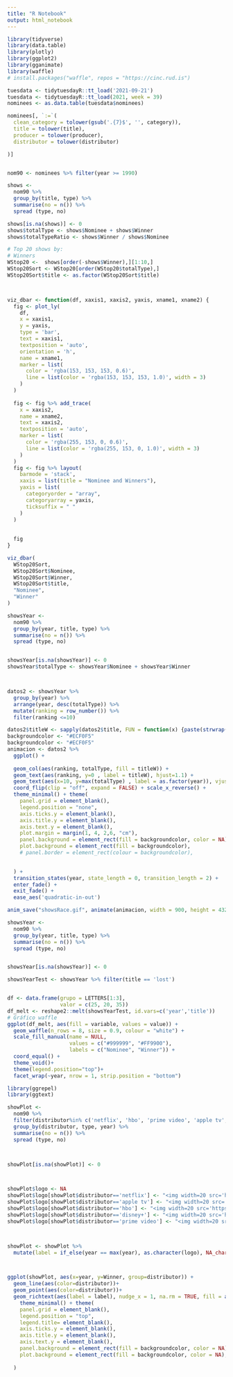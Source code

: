 ```yaml
---
title: "R Notebook"
output: html_notebook
---
```


```r
library(tidyverse)
library(data.table)
library(plotly)
library(ggplot2)
library(gganimate)
library(waffle)
# install.packages("waffle", repos = "https://cinc.rud.is")

```

```r

tuesdata <- tidytuesdayR::tt_load('2021-09-21')
tuesdata <- tidytuesdayR::tt_load(2021, week = 39)
nominees <- as.data.table(tuesdata$nominees)
```

```r
nominees[, `:=`(
  clean_category = tolower(gsub('.{7}$', '', category)),
  title = tolower(title),
  producer = tolower(producer),
  distributor = tolower(distributor)

)]


nom90 <- nominees %>% filter(year >= 1990)
```


```r


shows <-
  nom90 %>%
  group_by(title, type) %>%
  summarise(no = n()) %>%
  spread (type, no)

shows[is.na(shows)] <- 0
shows$totalType <- shows$Nominee + shows$Winner
shows$totalTypeRatio <- shows$Winner / shows$Nominee

# Top 20 shows by:
# Winners
WStop20 <-  shows[order(-shows$Winner),][1:10,]
WStop20Sort <- WStop20[order(WStop20$totalType),]
WStop20Sort$title <- as.factor(WStop20Sort$title)



viz_dbar <- function(df, xaxis1, xaxis2, yaxis, xname1, xname2) {
  fig <- plot_ly(
    df,
    x = xaxis1,
    y = yaxis,
    type = 'bar',
    text = xaxis1,
    textposition = 'auto',
    orientation = 'h',
    name = xname1,
    marker = list(
      color = 'rgba(153, 153, 153, 0.6)',
      line = list(color = 'rgba(153, 153, 153, 1.0)', width = 3)
    )
  )
  
  fig <- fig %>% add_trace(
    x = xaxis2,
    name = xname2,
    text = xaxis2,
    textposition = 'auto',
    marker = list(
      color = 'rgba(255, 153, 0, 0.6)',
      line = list(color = 'rgba(255, 153, 0, 1.0)', width = 3)
    )
  )
  fig <- fig %>% layout(
    barmode = 'stack',
    xaxis = list(title = "Nominee and Winners"),
    yaxis = list(
      categoryorder = "array",
      categoryarray = yaxis,
      ticksuffix = " "
    )
  )
  
  
  fig
}

viz_dbar(
  WStop20Sort,
  WStop20Sort$Nominee,
  WStop20Sort$Winner,
  WStop20Sort$title,
  "Nominee",
  "Winner"
)

```

```r
showsYear <-
  nom90 %>%
  group_by(year, title, type) %>%
  summarise(no = n()) %>%
  spread (type, no)


showsYear[is.na(showsYear)] <- 0
showsYear$totalType <- showsYear$Nominee + showsYear$Winner



datos2 <- showsYear %>%
  group_by(year) %>%
  arrange(year, desc(totalType)) %>%
  mutate(ranking = row_number()) %>%
  filter(ranking <=10)

datos2$titleW <- sapply(datos2$title, FUN = function(x) {paste(strwrap(x, width = 20), collapse = '\n')})
backgroundcolor <- "#ECF0F5"
backgroundcolor <- "#ECF0F5"
animacion <- datos2 %>%
  ggplot() +
  
  geom_col(aes(ranking, totalType, fill = titleW)) +
  geom_text(aes(ranking, y=0 , label = titleW), hjust=1.1) + 
  geom_text(aes(x=10, y=max(totalType) , label = as.factor(year)), vjust = 0.2, alpha = 0.5,  col = "gray", size = 20) +
  coord_flip(clip = "off", expand = FALSE) + scale_x_reverse() +
  theme_minimal() + theme(
    panel.grid = element_blank(), 
    legend.position = "none",
    axis.ticks.y = element_blank(),
    axis.title.y = element_blank(),
    axis.text.y = element_blank(),
    plot.margin = margin(1, 4, 2,6, "cm"),
    panel.background = element_rect(fill = backgroundcolor, color = NA),
    plot.background = element_rect(fill = backgroundcolor),
    # panel.border = element_rect(colour = backgroundcolor),

  
  ) +
  transition_states(year, state_length = 0, transition_length = 2) +
  enter_fade() +
  exit_fade() + 
  ease_aes('quadratic-in-out') 

anim_save("showsRace.gif", animate(animacion, width = 900, height = 432, fps = 25, duration = 30, rewind = FALSE))
```

```r
showsYear <-
  nom90 %>%
  group_by(year, title, type) %>%
  summarise(no = n()) %>%
  spread (type, no)


showsYear[is.na(showsYear)] <- 0

showsYearTest <- showsYear %>% filter(title == 'lost')


df <- data.frame(grupo = LETTERS[1:3],
                 valor = c(25, 20, 35))
df_melt <- reshape2::melt(showsYearTest, id.vars=c('year','title'))
# Gráfico waffle
ggplot(df_melt, aes(fill = variable, values = value)) +
  geom_waffle(n_rows = 8, size = 0.9, colour = "white") +
  scale_fill_manual(name = NULL,
                    values = c("#999999", "#FF9900"),
                    labels = c("Nominee", "Winner")) +
  coord_equal() +
  theme_void()+
  theme(legend.position="top")+
  facet_wrap(~year, nrow = 1, strip.position = "bottom")

```
```r
library(ggrepel)
library(ggtext)

showPlot <-
  nom90 %>%
  filter(distributor%in% c('netflix', 'hbo', 'prime video', 'apple tv', 'disney+'))%>%
  group_by(distributor, type, year) %>%
  summarise(no = n()) %>%
  spread (type, no)



showPlot[is.na(showPlot)] <- 0



showPlot$logo <- NA
showPlot$logo[showPlot$distributor=='netflix'] <- "<img width=20 src='https://i.pinimg.com/originals/8c/51/0e/8c510ee7de078ac4eaafdb9d15a810dd.png'>"
showPlot$logo[showPlot$distributor=='apple tv'] <- "<img width=20 src='https://wiseplaylistasiptv.com/wp-content/uploads/2020/11/1269701_ico.png'>"
showPlot$logo[showPlot$distributor=='hbo'] <- "<img width=20 src='https://img.apksum.com/e2/com.hbo.android.app/3.6.1/icon.png'>"
showPlot$logo[showPlot$distributor=='disney+'] <- "<img width=20 src='https://cdn.iconscout.com/icon/free/png-256/disney-282116.png'>"
showPlot$logo[showPlot$distributor=='prime video'] <- "<img width=20 src='https://m.media-amazon.com/images/G/01/digital/video/acquisition/amazon_video_light_on_dark.png'>"



showPlot <- showPlot %>% 
  mutate(label = if_else(year == max(year), as.character(logo), NA_character_))



ggplot(showPlot, aes(x=year, y=Winner, group=distributor)) +
  geom_line(aes(color=distributor))+
  geom_point(aes(color=distributor))+
  geom_richtext(aes(label = label), nudge_x = 1, na.rm = TRUE, fill = alpha(c("white"),0), color= alpha(c("white"),0))+
    theme_minimal() + theme(
    panel.grid = element_blank(), 
    legend.position = "top",
    legend.title= element_blank(),
    axis.ticks.y = element_blank(),
    axis.title.y = element_blank(),
    axis.text.y = element_blank(),
    panel.background = element_rect(fill = backgroundcolor, color = NA),
    plot.background = element_rect(fill = backgroundcolor, color = NA),
  
  ) 
```

